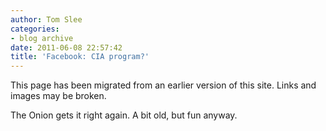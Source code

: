 ```yaml
---
author: Tom Slee
categories:
- blog archive
date: 2011-06-08 22:57:42
title: 'Facebook: CIA program?'
---
```


::: {.callout-note}

This page has been migrated from an earlier version of this site. 
Links and images may be broken.

:::



				

The Onion gets it right again. A bit old, but fun anyway.













		
